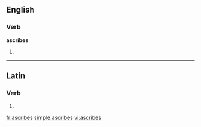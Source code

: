 ==English==

===Verb===
'''ascribes'''

# {{third-person singular of|[[ascribe]]}}

----

==Latin==

===Verb===
{{la-verb-form|āscrībēs}}

# {{conjugation of|ascribo|āscrībō|2|s|fut|act|ind|lang=la}}

[[fr:ascribes]]
[[simple:ascribes]]
[[vi:ascribes]]